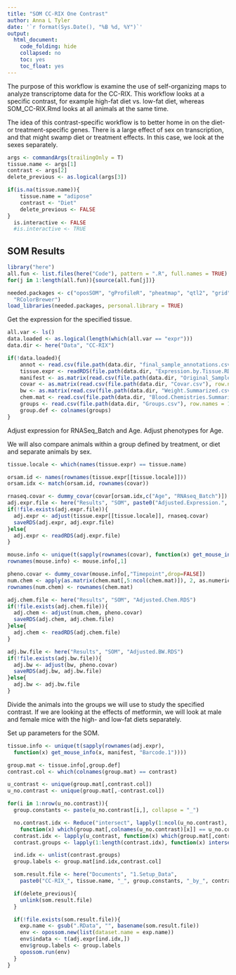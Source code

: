 ```yaml
---
title: "SOM CC-RIX One Contrast"
author: Anna L Tyler
date: '`r format(Sys.Date(), "%B %d, %Y")`'
output:
  html_document:
    code_folding: hide
    collapsed: no
    toc: yes
    toc_float: yes
---
```


The purpose of this workflow is examine the use of self-organizing maps 
to analyze transcriptome data for the CC-RIX. This workflow looks at 
a specific contrast, for example high-fat diet vs. low-fat diet, 
whereas SOM_CC-RIX.Rmd looks at all animals at the same time. 

The idea of this contrast-specific workflow is to better home in 
on the diet- or treatment-specific genes. There is a large effect
of sex on transcription, and that might swamp diet or treatment 
effects. In this case, we look at the sexes separately.


```r
args <- commandArgs(trailingOnly = T)
tissue.name <- args[1]
contrast <- args[2]
delete_previous <- as.logical(args[3])

if(is.na(tissue.name)){
    tissue.name = "adipose"
    contrast <- "Diet"
    delete_previous <- FALSE
}
  is.interactive <- FALSE
  #is.interactive <- TRUE
```

## SOM Results

```r
library("here")
all.fun <- list.files(here("Code"), pattern = ".R", full.names = TRUE)
for(j in 1:length(all.fun)){source(all.fun[j])}
```


```r
needed.packages <- c("oposSOM", "gProfileR", "pheatmap", "qtl2", "grid", "stringr",
  "RColorBrewer")
load_libraries(needed.packages, personal.library = TRUE)
```


Get the expression for the specified tissue.


```r
all.var <- ls()
data.loaded <- as.logical(length(which(all.var == "expr")))
data.dir <- here("Data", "CC-RIX")

if(!data.loaded){
    annot <- read.csv(file.path(data.dir, "final_sample_annotations.csv"))
    tissue.expr <- readRDS(file.path(data.dir, "Expression.by.Tissue.RDS"))
    manifest <- as.matrix(read.csv(file.path(data.dir, "Original_Samples_Manifest.csv")))
    covar <- as.matrix(read.csv(file.path(data.dir, "Covar.csv"), row.names = 1))
    bw <- as.matrix(read.csv(file.path(data.dir, "Weight.Summarized.csv"), header = TRUE, row.names = 1))
    chem.mat <- read.csv(file.path(data.dir, "Blood.Chemistries.Summarized.csv"), row.names = 1)
    groups <- read.csv(file.path(data.dir, "Groups.csv"), row.names = 1)
    group.def <- colnames(groups)
}
```

Adjust expression for RNASeq_Batch and Age.
Adjust phenotypes for Age.

We will also compare animals within a
group defined by treatment, or diet and
separate animals by sex.

```r
tissue.locale <- which(names(tissue.expr) == tissue.name)

orsam.id <- names(rownames(tissue.expr[[tissue.locale]]))
orsam.idx <- match(orsam.id, rownames(covar))

rnaseq.covar <- dummy_covar(covar[orsam.idx,c("Age", "RNAseq_Batch")])
adj.expr.file <- here("Results", "SOM", paste0("Adjusted.Expression.", tissue.name, ".RDS"))
if(!file.exists(adj.expr.file)){
  adj.expr <- adjust(tissue.expr[[tissue.locale]], rnaseq.covar)
  saveRDS(adj.expr, adj.expr.file)
}else{
  adj.expr <- readRDS(adj.expr.file)
}

mouse.info <- unique(t(sapply(rownames(covar), function(x) get_mouse_info(x, manifest, "User.Inputs"))))
rownames(mouse.info) <- mouse.info[,1]

pheno.covar <- dummy_covar(mouse.info[,"Timepoint",drop=FALSE])
num.chem <- apply(as.matrix(chem.mat[,5:ncol(chem.mat)]), 2, as.numeric)
rownames(num.chem) <- rownames(chem.mat)

adj.chem.file <- here("Results", "SOM", "Adjusted.Chem.RDS")
if(!file.exists(adj.chem.file)){
  adj.chem <- adjust(num.chem, pheno.covar)
  saveRDS(adj.chem, adj.chem.file)
}else{
  adj.chem <- readRDS(adj.chem.file)
}

adj.bw.file <- here("Results", "SOM", "Adjusted.BW.RDS")
if(!file.exists(adj.bw.file)){
  adj.bw <- adjust(bw, pheno.covar)
  saveRDS(adj.bw, adj.bw.file)
}else{
  adj.bw <- adj.bw.file
}
```

Divide the animals into the groups we will use to study
the specified contrast. If we are looking at the effects
of metformin, we will look at male and female mice with
the high- and low-fat diets separately.

Set up parameters for the SOM.

```r
tissue.info <- unique(t(sapply(rownames(adj.expr), 
  function(x) get_mouse_info(x, manifest, "Barcode.1"))))

group.mat <- tissue.info[,group.def]
contrast.col <- which(colnames(group.mat) == contrast)

u_contrast <- unique(group.mat[,contrast.col])
u_no.contrast <- unique(group.mat[,-contrast.col])

for(i in 1:nrow(u_no.contrast)){
  group.constants <- paste(u_no.contrast[i,], collapse = "_")

  no.contrast.idx <- Reduce("intersect", lapply(1:ncol(u_no.contrast), 
    function(x) which(group.mat[,colnames(u_no.contrast)[x]] == u_no.contrast[i,x])))
  contrast.idx <- lapply(u_contrast, function(x) which(group.mat[,contrast.col] == x))
  contrast.groups <- lapply(1:length(contrast.idx), function(x) intersect(no.contrast.idx, contrast.idx[[x]]))

  ind.idx <- unlist(contrast.groups)
  group.labels <- group.mat[ind.idx,contrast.col]

  som.result.file <- here("Documents", "1.Setup_Data", 
    paste0("CC-RIX_", tissue.name, "_", group.constants, "_by_", contrast, ".RData"))

  if(delete_previous){
    unlink(som.result.file)
  }

  if(!file.exists(som.result.file)){
    exp.name <- gsub(".RData", "", basename(som.result.file))
    env <- opossom.new(list(dataset.name = exp.name))
    env$indata <- t(adj.expr[ind.idx,])
    env$group.labels <- group.labels
    opossom.run(env)
  }
}
```

